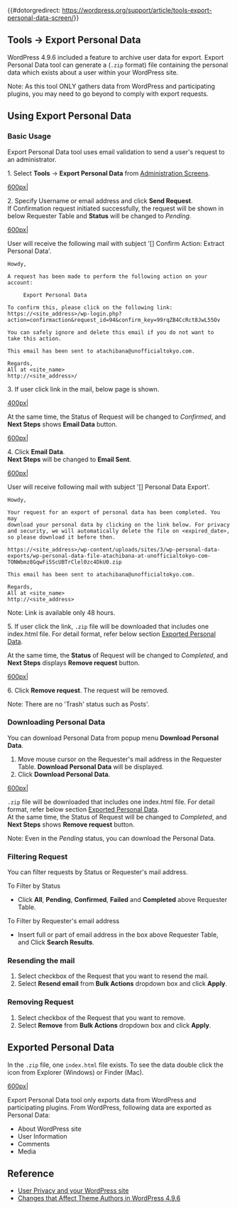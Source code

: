 {{#dotorgredirect: https://wordpress.org/support/article/tools-export-personal-data-screen/}}

==Tools &rarr; Export Personal Data==

WordPress 4.9.6 included a feature to archive user data for export. Export Personal Data tool can generate a (<code>.zip</code> format) file containing the personal data which exists about a user within your WordPress site.

Note: As this tool ONLY gathers data from WordPress and participating plugins, you may need to go beyond to comply with export requests.

== Using Export Personal Data ==
=== Basic Usage ===

Export Personal Data tool uses email validation to send a user's request to an administrator.

1. Select '''Tools''' -> '''Export Personal Data''' from [[Administration Screens]].

[[image:ExportPersonalData_4.9.6.jpg|600px|]]
        
2. Specify Username or email address and click '''Send Request'''.<br />
If Confirmation request initiated successfully, the request will be shown in below Requester Table and '''Status''' will be changed to ''Pending''.

[[image:ExportPersonalData_4.9.6_pending.jpg|600px|]]

User will receive the following mail with subject '[<site_name>] Confirm Action: Extract Personal Data'.
<pre>
Howdy,

A request has been made to perform the following action on your account:

     Export Personal Data

To confirm this, please click on the following link:
https://<site_address>/wp-login.php?action=confirmaction&request_id=94&confirm_key=99rqZB4CcRct8JwL55Ov

You can safely ignore and delete this email if you do not want to
take this action.

This email has been sent to atachibana@unofficialtokyo.com.

Regards,
All at <site_name>
http://<site_address>/
</pre>

3. If user click link in the mail, below page is shown.

[[image:ExportPersonalData_4.9.6_confirmation.jpg|400px|]]

At the same time, the Status of Request will be changed to ''Confirmed'', and '''Next Steps''' shows '''Email Data''' button.

[[image:ExportPersonalData_4.9.6_confirmed.jpg|600px|]]

4. Click '''Email Data'''.<br /> '''Next Steps''' will be changed to '''Email Sent'''.

[[image:ExportPersonalData_4.9.6_emailsent.jpg|600px|]]

User will receive following mail with subject '[<site_name>] Personal Data Export'.
<pre>
Howdy,

Your request for an export of personal data has been completed. You may
download your personal data by clicking on the link below. For privacy
and security, we will automatically delete the file on <expired_date>,
so please download it before then.

https://<site_address>/wp-content/uploads/sites/3/wp-personal-data-exports/wp-personal-data-file-atachibana-at-unofficialtokyo-com-TONWbmz8GqwFi5ScUBTrClel0zc4DkU0.zip

This email has been sent to atachibana@unofficialtokyo.com.

Regards,
All at <site_name>
http://<site_address>
</pre>
Note: Link is available only 48 hours.

5. If user click the link, <code>.zip</code> file will be downloaded that includes one index.html file. For detail format, refer below section [[#Exported_Personal Data|Exported Personal Data]].

At the same time, the '''Status''' of Request will be changed to ''Completed'', and '''Next Steps''' displays '''Remove request''' button.

[[image:ExportPersonalData_4.9.6_completed.jpg|600px|]]

6. Click '''Remove request'''. The request will be removed.

Note: There are no 'Trash' status such as Posts'.

=== Downloading Personal Data ===

You can download Personal Data from popup menu '''Download Personal Data'''.

# Move mouse cursor on the Requester's mail address in the Requester Table. '''Download Personal Data''' will be displayed. 
# Click '''Download Personal Data'''.

[[image:ExportPersonalData_4.9.6_download.jpg|600px|]]

<code>.zip</code> file will be downloaded that includes one index.html file. For detail format, refer below section [[#Exported_Personal Data|Exported Personal Data]].<br />
At the same time, the Status of Request will be changed to ''Completed'', and '''Next Steps''' shows '''Remove request''' button.

Note: Even in the ''Pending'' status, you can download the Personal Data.


=== Filtering Request ===

You can filter requests by Status or Requester's mail address.

To Filter by Status
* Click '''All''', '''Pending''', '''Confirmed''', '''Failed''' and '''Completed''' above Requester Table.

To Filter by Requester's email address
* Insert full or part of email address in the box above Requester Table, and Click '''Search Results'''.


=== Resending the mail ===

# Select checkbox of the Request that you want to resend the mail.
# Select '''Resend email''' from '''Bulk Actions''' dropdown box and click '''Apply'''.


=== Removing Request ===

# Select checkbox of the Request that you want to remove.
# Select '''Remove''' from '''Bulk Actions''' dropdown box and click '''Apply'''.


== Exported Personal Data ==
In the <code>.zip</code> file, one <code>index.html</code> file exists. To see the data double click the icon from Explorer (Windows) or Finder (Mac).

[[file:ExportPersonalData_4.9.6_indexhtml.jpg|600px|]]

Export Personal Data tool only exports data from WordPress and participating plugins. 
From WordPress, following data are exported as Personal Data:
* About WordPress site
* User Information
* Comments
* Media


== Reference ==
* [[User Privacy and your WordPress site]]
* [https://make.wordpress.org/core/2018/05/17/changes-that-affect-theme-authors-in-wordpress-4-9-6/ Changes that Affect Theme Authors in WordPress 4.9.6]